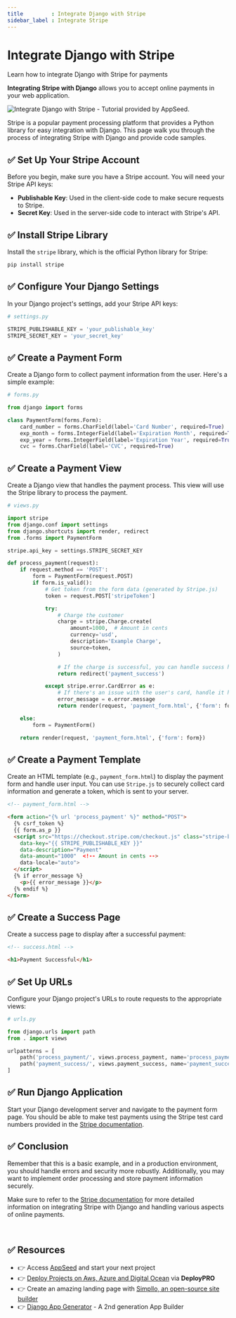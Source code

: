 ```yaml
---
title         : Integrate Django with Stripe
sidebar_label : Integrate Stripe
---
```


# Integrate Django with Stripe

<SubHeading>Learn how to integrate Django with Stripe for payments</SubHeading>

**Integrating Stripe with Django** allows you to accept online payments in your web application. 

![Integrate Django with Stripe - Tutorial provided by AppSeed.](https://github-production-user-asset-6210df.s3.amazonaws.com/51070104/268707155-9ba36790-5d44-4781-9d01-f377f24b599f.jpg)

Stripe is a popular payment processing platform that provides a Python library for easy integration with Django. This page walk you through the process of integrating Stripe with Django and provide code samples.

## ✅ **Set Up Your Stripe Account**

Before you begin, make sure you have a Stripe account. You will need your Stripe API keys:

- **Publishable Key**: Used in the client-side code to make secure requests to Stripe.
- **Secret Key**: Used in the server-side code to interact with Stripe's API.

## ✅ **Install Stripe Library**

Install the `stripe` library, which is the official Python library for Stripe:

```bash
pip install stripe
```

## ✅ **Configure Your Django Settings**

In your Django project's settings, add your Stripe API keys:

```python
# settings.py

STRIPE_PUBLISHABLE_KEY = 'your_publishable_key'
STRIPE_SECRET_KEY = 'your_secret_key'
```

## ✅ **Create a Payment Form**

Create a Django form to collect payment information from the user. Here's a simple example:

```python
# forms.py

from django import forms

class PaymentForm(forms.Form):
    card_number = forms.CharField(label='Card Number', required=True)
    exp_month = forms.IntegerField(label='Expiration Month', required=True)
    exp_year = forms.IntegerField(label='Expiration Year', required=True)
    cvc = forms.CharField(label='CVC', required=True)
```

## ✅ **Create a Payment View**

Create a Django view that handles the payment process. This view will use the Stripe library to process the payment.

```python
# views.py

import stripe
from django.conf import settings
from django.shortcuts import render, redirect
from .forms import PaymentForm

stripe.api_key = settings.STRIPE_SECRET_KEY

def process_payment(request):
    if request.method == 'POST':
        form = PaymentForm(request.POST)
        if form.is_valid():
            # Get token from the form data (generated by Stripe.js)
            token = request.POST['stripeToken']

            try:
                # Charge the customer
                charge = stripe.Charge.create(
                    amount=1000,  # Amount in cents
                    currency='usd',
                    description='Example Charge',
                    source=token,
                )

                # If the charge is successful, you can handle success here
                return redirect('payment_success')

            except stripe.error.CardError as e:
                # If there's an issue with the user's card, handle it here
                error_message = e.error.message
                return render(request, 'payment_form.html', {'form': form, 'error_message': error_message})

    else:
        form = PaymentForm()

    return render(request, 'payment_form.html', {'form': form})
```

## ✅ **Create a Payment Template**

Create an HTML template (e.g., `payment_form.html`) to display the payment form and handle user input. 
You can use `Stripe.js` to securely collect card information and generate a token, which is sent to your server.

```html
<!-- payment_form.html -->

<form action="{% url 'process_payment' %}" method="POST">
  {% csrf_token %}
  {{ form.as_p }}
  <script src="https://checkout.stripe.com/checkout.js" class="stripe-button"
    data-key="{{ STRIPE_PUBLISHABLE_KEY }}"
    data-description="Payment"
    data-amount="1000"  <!-- Amount in cents -->
    data-locale="auto">
  </script>
  {% if error_message %}
    <p>{{ error_message }}</p>
  {% endif %}
</form>
```

## ✅ **Create a Success Page**

Create a success page to display after a successful payment:

```html
<!-- success.html -->

<h1>Payment Successful</h1>
```

## ✅ **Set Up URLs**

Configure your Django project's URLs to route requests to the appropriate views:

```python
# urls.py

from django.urls import path
from . import views

urlpatterns = [
    path('process_payment/', views.process_payment, name='process_payment'),
    path('payment_success/', views.payment_success, name='payment_success'),
]
```

## ✅ **Run Django Application**

Start your Django development server and navigate to the payment form page. 
You should be able to make test payments using the Stripe test card numbers provided in the [Stripe documentation](https://stripe.com/docs/testing#international-cards).

## ✅ Conclusion

Remember that this is a basic example, and in a production environment, you should handle errors and security more robustly. 
Additionally, you may want to implement order processing and store payment information securely.

Make sure to refer to the [Stripe documentation](https://stripe.com/docs) for more detailed information on integrating Stripe with Django and handling various aspects of online payments.

<br />

## ✅ Resources 

- 👉 Access [AppSeed](https://appseed.us/) and start your next project
- 👉 [Deploy Projects on Aws, Azure and Digital Ocean](https://www.docs.deploypro.dev/) via **DeployPRO**
- 👉 Create an amazing landing page with [Simpllo, an open-source site builder](https://www.simpllo.com/)
- 👉 [Django App Generator](https://app-generator.dev/django/) - A 2nd generation App Builder
